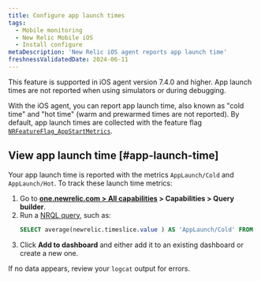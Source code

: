 ```yaml
---
title: Configure app launch times
tags:
  - Mobile monitoring
  - New Relic Mobile iOS
  - Install configure
metaDescription: 'New Relic iOS agent reports app launch time'
freshnessValidatedDate: 2024-06-11
---
```


<Callout variant="important">
  This feature is supported in iOS agent version 7.4.0 and higher. App launch times are not reported when using simulators or during debugging.
</Callout>

With the iOS agent, you can report app launch time, also known as "cold time" and "hot time" (warm and prewarmed times are not reported). By default, app launch times are collected with the feature flag [`NRFeatureFlag_AppStartMetrics`](/docs/mobile-monitoring/new-relic-mobile/mobile-sdk/configure-settings/#applaunchtime).

## View app launch time [#app-launch-time]

Your app launch time is reported with the metrics `AppLaunch/Cold` and `AppLaunch/Hot`. To track these launch time metrics:

1. Go to <DNT>**[one.newrelic.com > All capabilities](https://one.newrelic.com/all-capabilities) > Capabilities > Query builder**</DNT>.
2. Run a [NRQL query](/docs/query-your-data/explore-query-data/query-builder/use-advanced-nrql-mode-query-data/), such as:
   ```sql
   SELECT average(newrelic.timeslice.value ) AS 'AppLaunch/Cold' FROM Metric WHERE metricTimesliceName = 'AppLaunch/Cold' AND entity.guid = 'YOUR_APP_TOKEN' SINCE 1664218800000 UNTIL 1664220600000 TIMESERIES
   ```
3. Click <DNT>**Add to dashboard**</DNT> and either add it to an existing dashboard or create a new one.

If no data appears, review your `logcat` output for errors.
